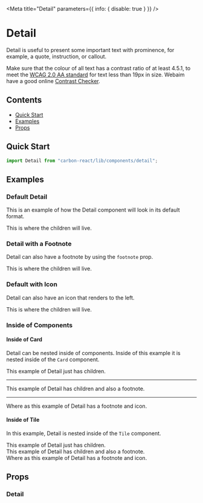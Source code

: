
<Meta title="Detail" parameters={{ info: { disable: true } }} />

# Detail

Detail is useful to present some important text with prominence, for example, a quote, instruction, or callout.

Make sure that the colour of all text has a contrast ratio of at least 4.5.1,
to meet the [WCAG 2.0 AA standard](https://www.w3.org/TR/UNDERSTANDING-WCAG20/visual-audio-contrast-contrast.html "WCAG 2.0 AA standard")
for text less than 19px in size. Webaim have a good online [Contrast Checker](http://webaim.org/resources/contrastchecker/ "Contrast Checker").

## Contents

- [Quick Start](#quick-start)
- [Examples](#examples)
- [Props](#props)

## Quick Start

```javascript
import Detail from "carbon-react/lib/components/detail";
```

## Examples

### Default Detail

This is an example of how the Detail component will look in its default format.

<Canvas>
  <Story name="default">
    <Detail>This is where the children will live.</Detail>
  </Story>
</Canvas>

### Detail with a Footnote

Detail can also have a footnote by using the `footnote` prop.

<Canvas>
  <Story name="with Footnote">
    <Detail footnote="This is a footnote.">
      This is where the children will live.
    </Detail>
  </Story>
</Canvas>

### Default with Icon

Detail can also have an icon that renders to the left.

<Canvas>
  <Story name="with icon">
    <Detail icon="bin" footnote="This is a footnote">
      This is where the children will live.
    </Detail>
  </Story>
</Canvas>

### Inside of Components

#### Inside of Card

Detail can be nested inside of components. Inside of this example it is nested inside of the `Card` component.

<Canvas>
  <Story name="inside of card">
    <Card cardWidth="300px">
      <div style={{ paddingTop: "16px" }}>
        <Detail>This example of Detail just has children.</Detail>
      </div>
      <Hr />
      <div style={{ paddingTop: "8px" }}>
        <Detail footnote="This is a footnote">
          This example of Detail has children and also a footnote.
        </Detail>
      </div>
      <Hr />
      <div style={{ paddingBottom: "16px" }}>
        <Detail icon="settings" footnote="This is a footnote">
          Where as this example of Detail has a footnote and icon.
        </Detail>
      </div>
    </Card>
  </Story>
</Canvas>

#### Inside of Tile

In this example, Detail is nested inside of the `Tile` component.

<Canvas>
  <Story name="inside of tile">
    <Tile width="60%">
      <div style={{ paddingTop: "16px" }}>
        <Detail>This example of Detail just has children.</Detail>
      </div>
      <div style={{ paddingTop: "8px" }}>
        <Detail footnote="This is a footnote">
          This example of Detail has children and also a footnote.
        </Detail>
      </div>
      <div style={{ paddingBottom: "16px" }}>
        <Detail icon="settings" footnote="This is a footnote">
          Where as this example of Detail has a footnote and icon.
        </Detail>
      </div>
    </Tile>
  </Story>
</Canvas>

## Props

### Detail

<StyledSystemProps of={Detail} noHeader margin />
